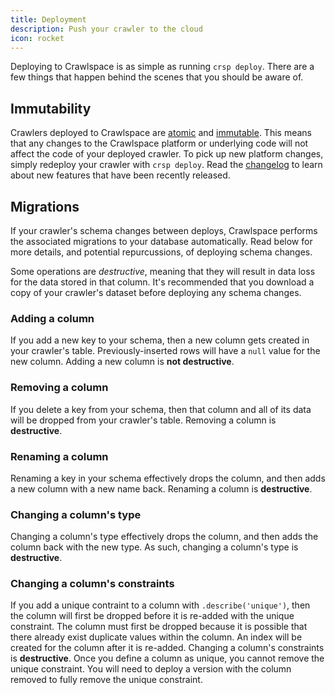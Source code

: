 ```yaml
---
title: Deployment
description: Push your crawler to the cloud
icon: rocket
---
```


Deploying to Crawlspace is as simple as running `crsp deploy`.
There are a few things that happen behind the scenes that you should be aware of.

## Immutability

Crawlers deployed to Crawlspace are [atomic](https://jamstack.org/glossary/atomic/) and [immutable](https://jamstack.org/glossary/immutable/).
This means that any changes to the Crawlspace platform or underlying code will not affect the code of your deployed crawler.
To pick up new platform changes, simply redeploy your crawler with `crsp deploy`.
Read the [changelog](/changelog/product-updates) to learn about new features that have been recently released.

## Migrations

If your crawler's schema changes between deploys, Crawlspace performs the associated migrations to your database automatically.
Read below for more details, and potential repurcussions, of deploying schema changes.

Some operations are *destructive*, meaning that they will result in data loss for the data stored in that column.
It's recommended that you download a copy of your crawler's dataset before deploying any schema changes.

### Adding a column

If you add a new key to your schema, then a new column gets created in your crawler's table.
Previously-inserted rows will have a `null` value for the new column.
Adding a new column is **not destructive**.

### Removing a column

If you delete a key from your schema, then that column and all of its data will be dropped from your crawler's table.
Removing a column is **destructive**.

### Renaming a column

Renaming a key in your schema effectively drops the column, and then adds a new column with a new name back.
Renaming a column is **destructive**.

### Changing a column's type

Changing a column's type effectively drops the column, and then adds the column back with the new type.
As such, changing a column's type is **destructive**.

### Changing a column's constraints

If you add a unique contraint to a column with `.describe('unique')`, then the column will first be dropped
before it is re-added with the unique constraint. The column must first be dropped because it is possible
that there already exist duplicate values within the column.
An index will be created for the column after it is re-added.
Changing a column's constraints is **destructive**.
<Warning>
  Once you define a column as unique, you cannot remove the unique constraint.
  You will need to deploy a version with the column removed to fully remove the unique constraint.
</Warning>
